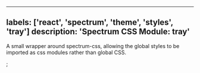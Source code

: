 

---
labels: ['react', 'spectrum', 'theme', 'styles', 'tray']
description: 'Spectrum CSS Module: tray'
---


A small wrapper around spectrum-css, allowing the global
styles to be imported as css modules rather than global CSS.

<CSSModulePreview styles={styles} />;
